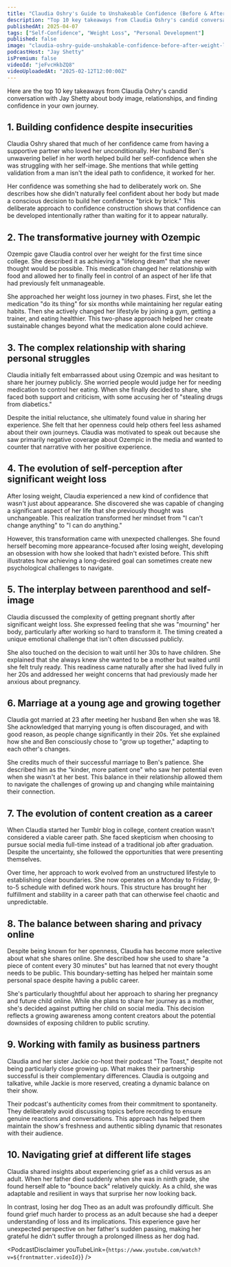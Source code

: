 ```yaml
---
title: "Claudia Oshry's Guide to Unshakeable Confidence (Before & After Weight Loss)"
description: "Top 10 key takeaways from Claudia Oshry's candid conversation with Jay Shetty about body image, relationships, and finding confidence in your own journey."
publishedAt: 2025-04-07
tags: ["Self-Confidence", "Weight Loss", "Personal Development"]
published: false
image: "claudia-oshry-guide-unshakable-confidence-before-after-weight-loss.jpg"
podcastHost: "Jay Shetty"
isPremium: false
videoId: "jeFvcHkbZQ8"
videoUploadedAt: "2025-02-12T12:00:00Z"
---
```



<PodcastSummaryPageLayout frontmatter={frontmatter}>

Here are the top 10 key takeaways from Claudia Oshry's candid conversation with Jay Shetty about body image, relationships, and finding confidence in your own journey.

## 1. Building confidence despite insecurities

Claudia Oshry shared that much of her confidence came from having a supportive partner who loved her unconditionally. Her husband Ben's unwavering belief in her worth helped build her self-confidence when she was struggling with her self-image. She mentions that while getting validation from a man isn't the ideal path to confidence, it worked for her.

Her confidence was something she had to deliberately work on. She describes how she didn't naturally feel confident about her body but made a conscious decision to build her confidence "brick by brick." This deliberate approach to confidence construction shows that confidence can be developed intentionally rather than waiting for it to appear naturally.

## 2. The transformative journey with Ozempic

Ozempic gave Claudia control over her weight for the first time since college. She described it as achieving a "lifelong dream" that she never thought would be possible. This medication changed her relationship with food and allowed her to finally feel in control of an aspect of her life that had previously felt unmanageable.

She approached her weight loss journey in two phases. First, she let the medication "do its thing" for six months while maintaining her regular eating habits. Then she actively changed her lifestyle by joining a gym, getting a trainer, and eating healthier. This two-phase approach helped her create sustainable changes beyond what the medication alone could achieve.

## 3. The complex relationship with sharing personal struggles

Claudia initially felt embarrassed about using Ozempic and was hesitant to share her journey publicly. She worried people would judge her for needing medication to control her eating. When she finally decided to share, she faced both support and criticism, with some accusing her of "stealing drugs from diabetics."

Despite the initial reluctance, she ultimately found value in sharing her experience. She felt that her openness could help others feel less ashamed about their own journeys. Claudia was motivated to speak out because she saw primarily negative coverage about Ozempic in the media and wanted to counter that narrative with her positive experience.

## 4. The evolution of self-perception after significant weight loss

After losing weight, Claudia experienced a new kind of confidence that wasn't just about appearance. She discovered she was capable of changing a significant aspect of her life that she previously thought was unchangeable. This realization transformed her mindset from "I can't change anything" to "I can do anything."

However, this transformation came with unexpected challenges. She found herself becoming more appearance-focused after losing weight, developing an obsession with how she looked that hadn't existed before. This shift illustrates how achieving a long-desired goal can sometimes create new psychological challenges to navigate.

## 5. The interplay between parenthood and self-image

Claudia discussed the complexity of getting pregnant shortly after significant weight loss. She expressed feeling that she was "mourning" her body, particularly after working so hard to transform it. The timing created a unique emotional challenge that isn't often discussed publicly.

She also touched on the decision to wait until her 30s to have children. She explained that she always knew she wanted to be a mother but waited until she felt truly ready. This readiness came naturally after she had lived fully in her 20s and addressed her weight concerns that had previously made her anxious about pregnancy.

## 6. Marriage at a young age and growing together

Claudia got married at 23 after meeting her husband Ben when she was 18. She acknowledged that marrying young is often discouraged, and with good reason, as people change significantly in their 20s. Yet she explained how she and Ben consciously chose to "grow up together," adapting to each other's changes.

She credits much of their successful marriage to Ben's patience. She described him as the "kinder, more patient one" who saw her potential even when she wasn't at her best. This balance in their relationship allowed them to navigate the challenges of growing up and changing while maintaining their connection.

## 7. The evolution of content creation as a career

When Claudia started her Tumblr blog in college, content creation wasn't considered a viable career path. She faced skepticism when choosing to pursue social media full-time instead of a traditional job after graduation. Despite the uncertainty, she followed the opportunities that were presenting themselves.

Over time, her approach to work evolved from an unstructured lifestyle to establishing clear boundaries. She now operates on a Monday to Friday, 9-to-5 schedule with defined work hours. This structure has brought her fulfillment and stability in a career path that can otherwise feel chaotic and unpredictable.

## 8. The balance between sharing and privacy online

Despite being known for her openness, Claudia has become more selective about what she shares online. She described how she used to share "a piece of content every 30 minutes" but has learned that not every thought needs to be public. This boundary-setting has helped her maintain some personal space despite having a public career.

She's particularly thoughtful about her approach to sharing her pregnancy and future child online. While she plans to share her journey as a mother, she's decided against putting her child on social media. This decision reflects a growing awareness among content creators about the potential downsides of exposing children to public scrutiny.

## 9. Working with family as business partners

Claudia and her sister Jackie co-host their podcast "The Toast," despite not being particularly close growing up. What makes their partnership successful is their complementary differences. Claudia is outgoing and talkative, while Jackie is more reserved, creating a dynamic balance on their show.

Their podcast's authenticity comes from their commitment to spontaneity. They deliberately avoid discussing topics before recording to ensure genuine reactions and conversations. This approach has helped them maintain the show's freshness and authentic sibling dynamic that resonates with their audience.

## 10. Navigating grief at different life stages

Claudia shared insights about experiencing grief as a child versus as an adult. When her father died suddenly when she was in ninth grade, she found herself able to "bounce back" relatively quickly. As a child, she was adaptable and resilient in ways that surprise her now looking back.

In contrast, losing her dog Theo as an adult was profoundly difficult. She found grief much harder to process as an adult because she had a deeper understanding of loss and its implications. This experience gave her unexpected perspective on her father's sudden passing, making her grateful he didn't suffer through a prolonged illness as her dog had.

<PodcastDisclaimer
  youTubeLink={`https://www.youtube.com/watch?v=${frontmatter.videoId}`}
/>

</PodcastSummaryPageLayout>
